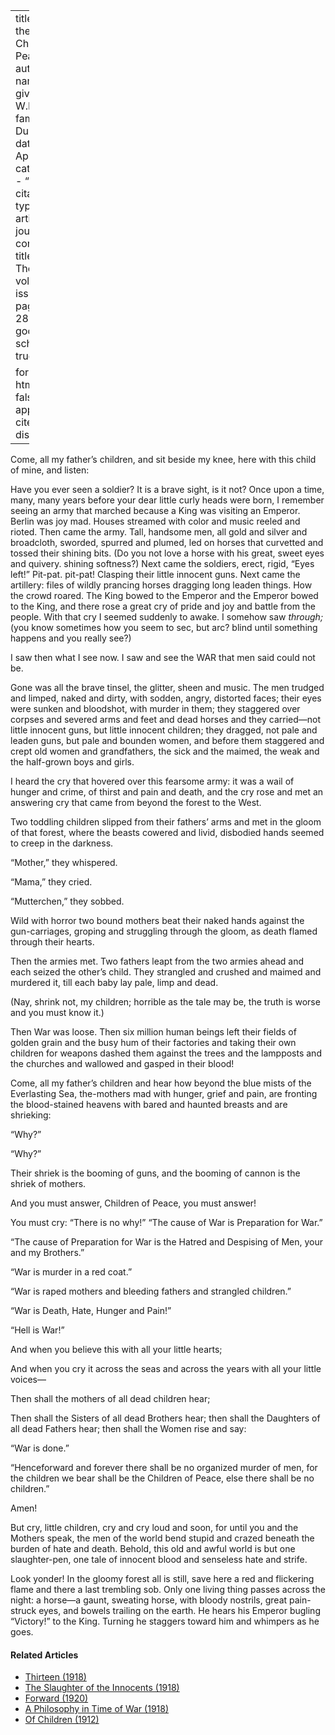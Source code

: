 
---
title: 'Of the Children of Peace'
author:
  - name:
      given: W.E.B.
      family: Du Bois
date: Apr. 1914
categories: 
  - ""
citation: 
  type: article-journal
  container-title: The Crisis
  volume: 8
  issue: 6
  page: 289-290
google-scholar: true

format:
  html:
    toc: false
    appendix-cite-as: display
---



Come, all my father's children, and sit beside my knee, here with this
child of mine, and listen:

Have you ever seen a soldier? It is a brave sight, is it not? Once upon
a time, many, many years before your dear little curly heads were born,
I remember seeing an army that marched because a King was visiting an
Emperor. Berlin was joy mad. Houses streamed with color and music reeled
and rioted. Then came the army. Tall, handsome men, all gold and silver
and broadcloth, sworded, spurred and plumed, led on horses that
curvetted and tossed their shining bits. (Do you not love a horse with
his great, sweet eyes and quivery. shining softness?) Next came the
soldiers, erect, rigid, "Eyes left!" Pit-pat. pit-pat! Clasping their
little innocent guns. Next came the artillery: files of wildly prancing
horses dragging long leaden things. How the crowd roared. The King bowed
to the Emperor and the Emperor bowed to the King, and there rose a great
cry of pride and joy and battle from the people. With that cry I seemed
suddenly to awake. I somehow saw *through;* (you know sometimes how you
seem to sec, but arc? blind until something happens and you really see?)

I saw then what I see now. I saw and see the WAR that men said could not
be.

Gone was all the brave tinsel, the glitter, sheen and music. The men
trudged and limped, naked and dirty, with sodden, angry, distorted
faces; their eyes were sunken and bloodshot, with murder in them; they
staggered over corpses and severed arms and feet and dead horses and
they carried---not little innocent guns, but little innocent children;
they dragged, not pale and leaden guns, but pale and bounden women, and
before them staggered and crept old women and grandfathers, the sick and
the maimed, the weak and the half-grown boys and girls.

I heard the cry that hovered over this fearsome army: it was a wail of
hunger and crime, of thirst and pain and death, and the cry rose and met
an answering cry that came from beyond the forest to the West.

Two toddling children slipped from their fathers' arms and met in the
gloom of that forest, where the beasts cowered and livid, disbodied
hands seemed to creep in the darkness.

"Mother," they whispered.

"Mama," they cried.

"Mutterchen," they sobbed.

Wild with horror two bound mothers beat their naked hands against the
gun-carriages, groping and struggling through the gloom, as death flamed
through their hearts.

Then the armies met. Two fathers leapt from the two armies ahead and
each seized the other's child. They strangled and crushed and maimed and murdered it, till each baby lay pale, limp and dead.

(Nay, shrink not, my children; horrible as the tale may be, the truth is
worse and you must know it.)

Then War was loose. Then six million human beings left their fields of
golden grain and the busy hum of their factories and taking their own
children for weapons dashed them against the trees and the lampposts and
the churches and wallowed and gasped in their blood!

Come, all my father's children and hear how beyond the blue mists of the
Everlasting Sea, the-mothers mad with hunger, grief and pain, are
fronting the blood-stained heavens with bared and haunted breasts and
are shrieking: 

"Why?"

"Why?"

Their shriek is the booming of guns, and the booming of cannon is the
shriek of mothers.

And you must answer, Children of Peace, you must answer!

You must cry: "There is no why!" "The cause of War is Preparation for
War."

"The cause of Preparation for War is the Hatred and Despising of Men,
your and my Brothers."

"War is murder in a red coat."

"War is raped mothers and bleeding fathers and strangled children." 

"War is Death, Hate, Hunger and Pain!"

"Hell is War!"

And when you believe this with all your little hearts;

And when you cry it across the seas and across the years with all your
little voices---

Then shall the mothers of all dead children hear;

Then shall the Sisters of all dead Brothers hear; then shall the
Daughters of all dead Fathers hear; then shall the Women rise and say:

"War is done."

"Henceforward and forever there shall be no organized murder of men, for the children we bear shall be the Children of Peace, else there
shall be no children."

Amen!

But cry, little children, cry and cry loud and soon, for until you and
the Mothers speak, the men of the world bend stupid and crazed beneath
the burden of hate and death. Behold, this old and awful world is but
one slaughter-pen, one tale of innocent blood and senseless hate and
strife.

Look yonder! In the gloomy forest all is still, save here a red and
flickering flame and there a last trembling sob. Only one living thing
passes across the night: a horse---a gaunt, sweating horse, with bloody
nostrils, great pain-struck eyes, and bowels trailing on the earth. He
hears his Emperor bugling "Victory!" to the King. Turning he staggers
toward him and whimpers as he goes.

<!-- Similar articles start here -->
<div  class="clear-wrap"></div>

#### Related Articles

* [Thirteen (1918)](/Volumes/15/03/thirteen.html)
* [The Slaughter of the Innocents (1918)](/Volumes/16/06/slaughter.html)
* [Forward (1920)](/Volumes/20/05/forward.html)
* [A Philosophy in Time of War (1918)](/Volumes/16/04/philosophy_in_time_of_war.html)
* [Of Children (1912)](/Volumes/04/06/of_children.html)

<!-- Similar articles end here -->